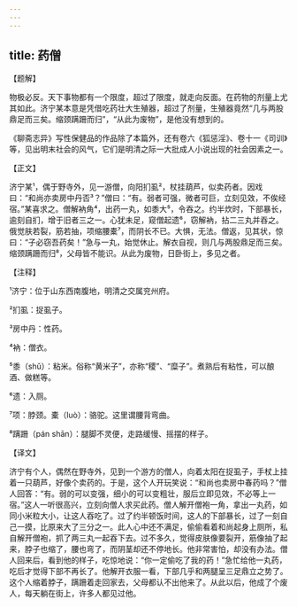 ```yaml
---
---
---
```

title: 药僧
---




【题解】


物极必反。天下事物都有一个限度，超过了限度，就走向反面。在药物的剂量上尤其如此。济宁某本意是凭借吃药壮大生殖器，超过了剂量，生殖器竟然“几与两股鼎足而三矣。缩颈蹒跚而归”，“从此为废物”，是他没有想到的。

《聊斋志异》写性保健品的作品除了本篇外，还有卷六《狐惩淫》、卷十一《司训》等，见出明末社会的风气，它们是明清之际一大批成人小说出现的社会因素之一。


【正文】

济宁某¹，偶于野寺外，见一游僧，向阳扪虱²，杖挂葫芦，似卖药者。因戏曰：“和尚亦卖房中丹否³？”僧曰：“有。弱者可强，微者可巨，立刻见效，不俟经宿。”某喜求之。僧解衲角⁴，出药一丸，如黍大⁵，令吞之。约半炊时，下部暴长，逾刻自扪，增于旧者三之一。心犹未足，窥僧起遗⁶，窃解衲，拈二三丸并吞之。俄觉肤若裂，筋若抽，项缩腰橐⁷，而阴长不已。大惧，无法。僧返，见其状，惊曰：“子必窃吾药矣！”急与一丸，始觉休止。解衣自视，则几与两股鼎足而三矣。缩颈蹒跚而归⁸，父母皆不能识。从此为废物，日卧街上，多见之者。

【注释】


¹济宁：位于山东西南腹地，明清之交属兖州府。

²扪虱：捉虱子。

³房中丹：性药。

⁴衲：僧衣。

⁵黍（shǔ）：粘米。俗称“黄米子”，亦称“稷”、“糜子”。煮熟后有粘性，可以酿酒、做糕等。

⁶遗：入厕。

⁷项：脖颈。橐（luò）：骆驼。这里谓腰背弯曲。

⁸蹒跚（pán shān）：腿脚不灵便，走路缓慢、摇摆的样子。





【译文】


济宁有个人，偶然在野寺外，见到一个游方的僧人，向着太阳在捉虱子，手杖上挂着一只葫芦，好像个卖药的。于是，这个人开玩笑说：“和尚也卖房中春药吗？”僧人回答：“有。弱的可以变强，细小的可以变粗壮，服后立即见效，不必等上一宿。”这人一听很高兴，立刻向僧人求买此药。僧人解开僧袍一角，拿出一丸药，如同小米粒大小，让这人吞吃了。过了约半顿饭时间，这人的下部暴长，过了一刻自己一摸，比原来大了三分之一。此人心中还不满足，偷偷看着和尚起身上厕所，私自解开僧袍，抓了两三丸一起吞下去。过不多久，觉得皮肤像要裂开，筋像抽了起来，脖子也缩了，腰也弯了，而阴茎却还不停地长。他非常害怕，却没有办法。僧人回来后，看到他的样子，吃惊地说：“你一定偷吃了我的药！”急忙给他一丸药，吃后才觉得下部不再长了。他解开衣服一看，下部几乎和两腿呈三足鼎立之势了。这个人缩着脖子，蹒跚着走回家去，父母都认不出他来了。从此以后，他成了个废人，每天躺在街上，许多人都见过他。